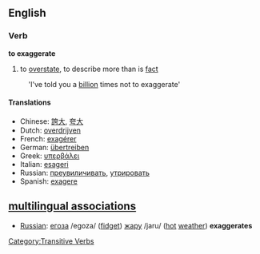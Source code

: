 ==English==
===Verb===
'''to exaggerate'''
#to [[overstate]], to describe more than is [[fact]]
:'I've told you a [[billion]] times not to exaggerate'


====Translations====
*Chinese: [[:zh:誇大|誇大]], [[:zh:夸大|夸大]]
*Dutch: [[overdrijven]]
*French: [[:fr:exagérer|exagérer]]
*German: [[:de:übertreiben|übertreiben]]
*Greek: [[:el:υπερβάλει|υπερβάλει]]
*Italian: [[:it:esageri|esageri]]
*Russian: [[:ru:преувиличивать|преувиличивать]], [[:ru:утрировать|утрировать]]
*Spanish: [[:es:exagere|exagere]]

[[Category:Transitive Verbs]]

==[[multilingual associations]]==
*[[Russian]]: [[:ru:егоза|егоза]] /egoza/ ([[fidget]]) [[:ru:жар|жар]]у /jaru/ ([[hot]] [[weather]])  '''exaggerates'''